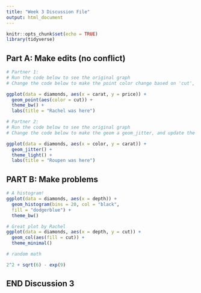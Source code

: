 ```yaml
---
title: "Week 3 Discussion File"
output: html_document
---
```


```r
knitr::opts_chunk$set(echo = TRUE)
library(tidyverse)
```

## Part A: Make edits (no conflict)

```r
# Partner 1: 
# Run the code below to see the original graph
# Change the code below to make the point color change based on 'cut', and update the theme to theme_bw(). Update the title to include your first name. 

ggplot(data = diamonds, aes(x = carat, y = price)) +
  geom_point(aes(color = cut)) +
  theme_bw() +
  labs(title = "Rachel was here")
```

```r
# Partner 2: 
# Run the code below to see the original graph
# Change the code below to make the geom a geom_jitter, and update the theme to theme_light. Update the title to include your first name. 

ggplot(data = diamonds, aes(x = color, y = carat)) +
  geom_jitter() +
  theme_light() +
  labs(title = "Roupen was here")
```

## PART B: Make problems

```r


# A histogram!
ggplot(data = diamonds, aes(x = depth)) +
  geom_histogram(bins = 20, col = "black",
  fill = "dodgerblue") +
  theme_bw()

# Great plot by Rachel
ggplot(data = diamonds, aes(x = depth, y = cut)) +
  geom_col(aes(fill = cut)) +
  theme_minimal()

```

```r

# random math

2^2 + sqrt(6) - exp(9)

```

## END Discussion 3
